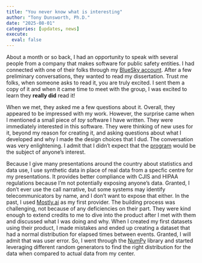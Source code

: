 ```yaml
---
title: "You never know what is interesting"
author: "Tony Dunsworth, Ph.D."
date: "2025-08-01"
categories: [updates, news]
execute: 
  eval: false
---
```


About a month or so back, I had an opportunity to speak with several people from a company that makes software for public safety entities. I had connected with one of their folks through my [BlueSky account](trdunsworth.bsky.social). After a few preliminary conversations, they wanted to read my dissertation. Trust me folks, when someone asks to read it, you are truly excited. I sent them a copy of it and when it came time to meet with the group, I was excited to learn they **really did** read it!

When we met, they asked me a few questions about it. Overall, they appeared to be impressed with my work. However, the surprise came when I mentioned a small piece of *toy* software I have written. They were immediately interested in this software. They were thinking of new uses for it, beyond my reason for creating it, and asking questions about what I developed and why I made the design choices that I dud. The conversation was very enlightening. I admit that I didn't expect that the [program](https://github.com/trdunsworth/synth911gen2) would be the subject of anyone's interest.

Because I give many presentations around the country about statistics and data use, I use synthetic data in place of real data from a specfic centre for my presentations. It provides better compliance with CJIS and HIPAA regulations because I'm not potentially exposing anyone's data. Granted, I don't ever use the call narrative, but some systems may identify telecommunicators by name, and I don't want to expose that either. In the past, I used [Mostly.ai](https://mostly.ai/) as my first provider. The building process was challenging, not because of any deficiencies on their part. They were kind enough to extend credits to me to dive into the product after I met with them and discussed what I was doing and why. When I created my first datasets using their product, I made mistakes and ended up creating a dataset that had a normal distribution for elapsed times between events. Granted, I will admit that was user error. So, I went through the [NumPy](https://numpy.org/) library and started leveraging different random generators to find the right distribution for the data when compared to actual data from my center.